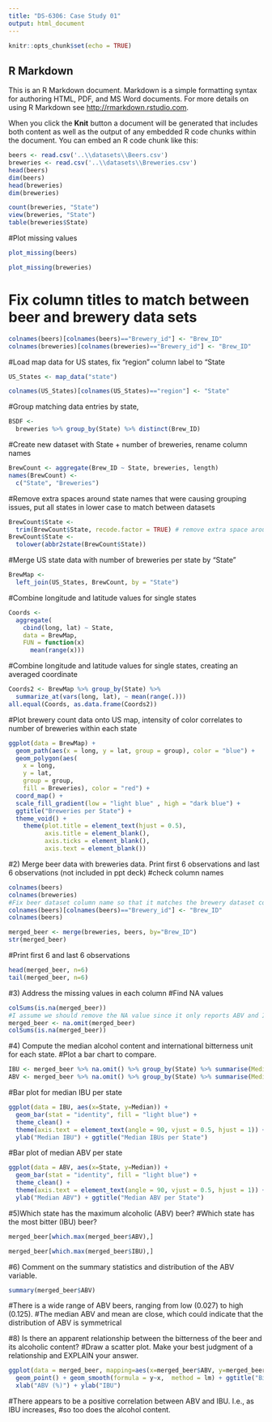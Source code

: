 ```yaml
---
title: "DS-6306: Case Study 01"
output: html_document
---
```


```r
knitr::opts_chunk$set(echo = TRUE)
```

## R Markdown

This is an R Markdown document. Markdown is a simple formatting syntax for authoring HTML, PDF, and MS Word documents. For more details on using R Markdown see <http://rmarkdown.rstudio.com>.

When you click the **Knit** button a document will be generated that includes both content as well as the output of any embedded R code chunks within the document. You can embed an R code chunk like this:

```r
beers <- read.csv('..\\datasets\\Beers.csv')
breweries <- read.csv('..\\datasets\\Breweries.csv')
head(beers)
dim(beers)
head(breweries)
dim(breweries)

```


```r
count(breweries, "State")
view(breweries, "State")
table(breweries$State)

```
#Plot missing values
```r
plot_missing(beers)
```
```r
plot_missing(breweries) 
```
# Fix column titles to match between beer and brewery data sets
```r
colnames(beers)[colnames(beers)=="Brewery_id"] <- "Brew_ID"
colnames(breweries)[colnames(breweries)=="Brewery_id"] <- "Brew_ID"
```

#Load map data for US states, fix "region" column label to "State
```r
US_States <- map_data("state")

colnames(US_States)[colnames(US_States)=="region"] <- "State"
```

#Group matching data entries by state, 
```r
BSDF <-
  breweries %>% group_by(State) %>% distinct(Brew_ID) 
```
#Create new dataset with State + number of breweries, rename column names
```r
BrewCount <- aggregate(Brew_ID ~ State, breweries, length)
names(BrewCount) <-
  c("State", "Breweries")
```
#Remove extra spaces around state names that were causing grouping issues, put all states in lower case to match between datasets

```r
BrewCount$State <-
  trim(BrewCount$State, recode.factor = TRUE) # remove extra space around entries
BrewCount$State <-
  tolower(abbr2state(BrewCount$State))
```
#Merge US state data with number of breweries per state by "State"
```r
BrewMap <-
  left_join(US_States, BrewCount, by = "State")
```
#Combine longitude and latitude values for single states
```r
Coords <-
  aggregate(
    cbind(long, lat) ~ State,
    data = BrewMap,
    FUN = function(x)
      mean(range(x))) 
```
#Combine longitude and latitude values for single states, creating an averaged coordinate
```r
Coords2 <- BrewMap %>% group_by(State) %>%
  summarize_at(vars(long, lat), ~ mean(range(.)))
all.equal(Coords, as.data.frame(Coords2))
```
#Plot brewery count data onto US map, intensity of color correlates to number of breweries within each state
```r
ggplot(data = BrewMap) +
  geom_path(aes(x = long, y = lat, group = group), color = "blue") +
  geom_polygon(aes(
    x = long,
    y = lat,
    group = group,
    fill = Breweries), color = "red") +
  coord_map() +
  scale_fill_gradient(low = "light blue" , high = "dark blue") + 
  ggtitle("Breweries per State") +
  theme_void() +
    theme(plot.title = element_text(hjust = 0.5),
          axis.title = element_blank(),
          axis.ticks = element_blank(),
          axis.text = element_blank())
```

#2) Merge beer data with breweries data. Print first 6 observations and last 6 observations (not included in ppt deck)
#check column names
```r
colnames(beers)
colnames(breweries)
#Fix beer dataset column name so that it matches the brewery dataset column name (merged by the brewery/brew ID)
colnames(beers)[colnames(beers)=="Brewery_id"] <- "Brew_ID"
colnames(beers)

```
```r
merged_beer <- merge(breweries, beers, by="Brew_ID")
str(merged_beer)
```
#Print first 6 and last 6 observations
```r

head(merged_beer, n=6)
tail(merged_beer, n=6)
```
#3) Address the missing values in each column
#Find NA values
```r
colSums(is.na(merged_beer))
#I assume we should remove the NA value since it only reports ABV and IBU units...delete if not
merged_beer <- na.omit(merged_beer)
colSums(is.na(merged_beer))
```
#4) Compute the median alcohol content and international bitterness unit for each state. 
#Plot a bar chart to compare.
```r
IBU <- merged_beer %>% na.omit() %>% group_by(State) %>% summarise(Median=median(IBU)) %>% arrange(Median)
ABV <- merged_beer %>% na.omit() %>% group_by(State) %>% summarise(Median=median(ABV)) %>% arrange(Median)
```
#Bar plot for median IBU per state
```r
ggplot(data = IBU, aes(x=State, y=Median)) +
  geom_bar(stat = "identity", fill = "light blue") +
  theme_clean() +
  theme(axis.text = element_text(angle = 90, vjust = 0.5, hjust = 1)) +
  ylab("Median IBU") + ggtitle("Median IBUs per State")
```
#Bar plot of median ABV per state
```r
ggplot(data = ABV, aes(x=State, y=Median)) +
  geom_bar(stat = "identity", fill = "light blue") +
  theme_clean() +
  theme(axis.text = element_text(angle = 90, vjust = 0.5, hjust = 1)) +
  ylab("Median ABV") + ggtitle("Median ABV per State")
```
#5)Which state has the maximum alcoholic (ABV) beer?
#Which state has the most bitter (IBU) beer?

```r
merged_beer[which.max(merged_beer$ABV),]
```
```r
merged_beer[which.max(merged_beer$IBU),]
```
#6) Comment on the summary statistics and distribution of the ABV variable.
```r
summary(merged_beer$ABV)
```
#There is a wide range of ABV beers, ranging from low (0.027) to high (0.125).
#The median ABV and mean are close, which could indicate that the distribution of ABV is symmetrical

#8) Is there an apparent relationship between the bitterness of the beer and its alcoholic content? 
#Draw a scatter plot.  Make your best judgment of a relationship and EXPLAIN your answer.
```r
ggplot(data = merged_beer, mapping=aes(x=merged_beer$ABV, y=merged_beer$IBU)) +
  geom_point() + geom_smooth(formula = y~x,  method = lm) + ggtitle("Bitterness of Beer vs Alcohol Content") +
  xlab("ABV (%)") + ylab("IBU") 
```
#There appears to be a positive correlation between ABV and IBU. I.e., as IBU increases,
#so too does the alcohol content. 


